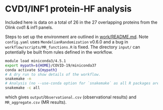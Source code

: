 # CVD1/INF1 protein-HF analysis

Included here is data on a total of 26 in the 27 overlapping proteins from the Olink cvd1 & inf1 panels.

Steps to set up the environment are outlined in [work/README.md](work/README.md). Note `config.yaml` uses `MendelianRandomization` v0.6.0 and a bug in `workflow/scripts/MR_functions.R` is fixed.
The directory `input/` can potentially be built from rules defined in the workflow.

```bash
module load miniconda3/4.5.1
export mypath=${HOME}/COVID-19/miniconda37
conda activate ${mypath}
# A dry run to show details of the workflow.
snakemake -n
# Analysis (no --use-conda option for `snakemake` as all R packages are locally available)
snakemake -c all
```

which gives `output`/`Observational.csv` (observational results) and `MR_aggregate.csv` (MR results).
